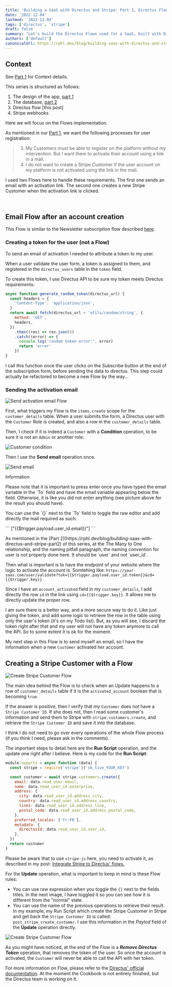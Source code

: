 ```yaml
---
title: 'Building a SaaS with Directus and Stripe: Part 3, Directus Flows.'
date: '2022-12-04'
lastmod: '2022-12-04'
tags: ['directus', 'stripe']
draft: false
summary: "Let's build the Directus Flows used for a SaaS, built with Directus and Stripe Billing."
authors: ['default']
canonicalUrl: https://rphl.dev/blog/building-saas-with-directus-and-stripe-part3
---
```


## Context

See [Part 1](https://rphl.dev/blog/building-saas-with-directus-and-stripe-part1) for Context details.

This series is structured as follows:

1. The design of the app, [part 1](https://rphl.dev/blog/building-saas-with-directus-and-stripe-part1)
2. The database, [part 2](https://rphl.dev/blog/building-saas-with-directus-and-stripe-part2)
3. Directus flow [this post]
4. Stripe webhooks

Here we will focus on the Flows implementation.

As mentioned in our [Part 1](https://rphl.dev/blog/building-saas-with-directus-and-stripe-part1),
we want the following processes for user registration:

> 3. My Customers must be able to register on the platform without my intervention. But I want them to
>    activate their account using a link in a mail.
> 4. I do not want to create a Stripe Customer if the user account on my platform is not activated using the
>    link in the mail.

I used two Flows here to handle these requirements. The first one sends
an email with an activation link. The second one creates a new Stripe Customer
when the activation link is clicked.

<TOCInline toc={props.toc} asDisclosure toHeading={3} />
<br />

## Email Flow after an account creation

This Flow is similar to the Newsletter subscription flow described
[here](https://rphl.dev/blog/creating-newsletter-subscription-form-directus).

### Creating a token for the user (not a Flow)

To send an email of activation I needed to attribute a token to my user.

When a user validate the user form, a token is assigned to them, and registered in
the `directus_users` table in the `token` field.

To create this token, I use Directus API to be sure my token
meets Directus requirements:

```js
async function generate_random_token(directus_url) {
  const headers = {
    'Content-Type': 'application/json',
  }
  return await fetch(directus_url + 'utils/random/string', {
    method: 'GET',
    headers,
  })
    .then((res) => res.json())
    .catch((error) => {
      console.log('random token error:', error)
      return 'error'
    })
}
```

I call this function once the user clicks on the Subscribe button at the end
of the subscription form, before sending the data to directus. This step could actually be
refactored to become a new Flow by the way...

### Sending the activation email

![Send activation email Flow](/static/images/directus-stripe-part-3/send_activation_email_whole_flow.webp)

First, what triggers my Flow is the `items.create` scope for the `customer_details` table.
When a user submits the form, a Directus user with the `Customer` Role is created, and also
a row in the `customer_details` table.

Then, I check if it is indeed a `Customer` with a **Condition** operation, to be sure it is not an `Admin` or another role:

![Customer condition](/static/images/directus-stripe-part-3/send_activation_email_customer_condition.webp)

Then I use the **Send email** operation once.

![Send email](/static/images/directus-stripe-part-3/send_activation_email_send_email.webp)

<div className="mb-4 rounded-lg bg-orange-100 px-4 pt-4 pb-2 text-orange-700 dark:bg-orange-200 dark:text-orange-800">
  <p className="m-0 pb-0 text-lg font-medium">Information</p>
  <p className="m-0 pt-0 text-lg">
    Please note that it is important to press enter once you have typed the email variable in the
    `To` field and have the email variable appearing below the field. Otherwise, it is like you did
    not enter anything (see picture above for the result you should have).
  </p>
  <p className="m-0 pt-0 text-lg">
    You can use the `{}` next to the `To` field to toggle the raw editor and add
    directly the mail required as such:
  </p>
  <p className="m-0 pt-0 text-lg">
    ```
    ["{{$trigger.payload.user_id.email}}"]
    ```
    </p>
  <p className="m-0 pt-0 text-lg">
    As mentioned in the [Part 2](https://rphl.dev/blog/building-saas-with-directus-and-stripe-part2)
    of this series, at the <span className="text-orange-700 dark:text-orange-800 font-bold">The Many to One relationship,
    and the naming pitfall</span> paragraph,
    the naming convention for user is not properly done here.
    It should be `user` and not `user_id`.
  </p>
</div>

Then what is important is to have the endpoint of your website where the logic
to activate the account is. Somtehing like: `https://your-saas.com/user/validate?tok={{$trigger.payload.user_id.token}}&cd={{$trigger.key}}`

Since I have an `account_activated` field in my `customer_details`,
I add directly the row `id` in the link using `cd={{$trigger.key}}`. It allows me to directly update the proper row.

I am sure there is a better way,
and a more secure way to do it. Like just giving the token, and add some logic to retrieve the row in the table using
only the user's token (it's on my Todo list). But, as you will see, I discard the token
right after that and my user will not have any token anymore to call the API. So to some extent
it is ok for the moment.

My next step in this Flow is to send myself an email, so I have the information
when a new `Customer` activated her account.

## Creating a Stripe Customer with a Flow

![Create Stripe Customer Flow](/static/images/directus-stripe-part-3/create-stripe-customer-flow.webp)

The main idea behind the Flow is to check when an Update happens to a row of `customer_details`
table if it is the `activated_account` boolean that is becoming `true`.

If the answer is positive, then I verify that my `Customer` does not have a `Stripe Customer ID`. If she does not,
then I read some customer's information and send them to Stripe with `stripe.customers.create`, and retrieve the
`Stripe Customer ID` and save it into the database.

I think I do not need to go over every operations of the whole Flow process (if you think I need, please ask in the comments).

The important steps to detail here are the **Run Script** operation, and the update one right after I believe. Here is my code for the **Run Script**:

```js
module.exports = async function (data) {
  const stripe = require('stripe')('sk_live_YOUR_KEY')

  const customer = await stripe.customers.create({
    email: data.read_user.email,
    name: data.read_user_id.enterprise,
    address: {
      city: data.read_user_id.address_city,
      country: data.read_user_id.address_country,
      line1: data.read_user_id.address_line,
      postal_code: data.read_user_id.address_postal_code,
    },
    preferred_locales: ['fr-FR'],
    metadata: {
      directusId: data.read_user_id.user_id,
    },
  })
  return customer
}
```

Please be aware that to use `stripe-js` here, you need to activate it, as described in my post:
[Integrate Stripe to Directus' flows.](https://rphl.dev/blog/integrate-stripe-to-directus-flow)

For the **Update** operation, what is important to keep in mind is these Flow rules:

- You can use raw expression when you toggle the `{}` next to the fields titles.
  In the next image, I have toggled it so you can see how it is different from the "normal" state.
- You can use the name of the previous operations to retrieve their result. In my example, my Run Script which
  create the Stripe Customer in Stripe and get back the `Stripe Customer ID` is called:
  `post_stripe_create_customer`. I use this information in the _Paylod_ field of the **Update** operation directly.

![Create Stripe Customer Flow](/static/images/directus-stripe-part-3/create-stripe-customer-flow-save-operation.webp)

As you might have noticed, at the end of the Flow is a **_Remove Directus Token_** operation, that removes the
token of the user. So once the account is activated, the `Customer` will never be able to call the API with
her token.

For more information on Flow, please refer to the
[Directus' official documentation](https://docs.directus.io/configuration/flows.html).
At the moment the Cookbook is not entirely finished, but the Directus team is working on it.
